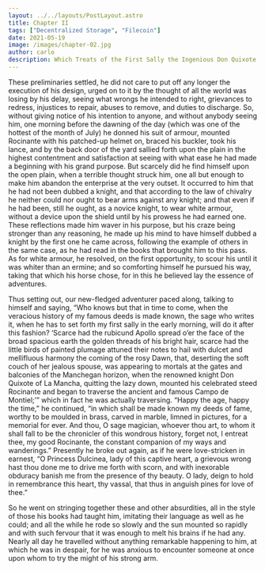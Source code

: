 ```yaml
---
layout: ../../layouts/PostLayout.astro
title: Chapter II
tags: ["Decentralized Storage", "Filecoin"]
date: 2021-05-19
image: /images/chapter-02.jpg
author: carlo
description: Which Treats of the First Sally the Ingenious Don Quixote Made From Home
---
```


These preliminaries settled, he did not care to put off any longer the execution of his design, urged on to it by the thought of all the world was losing by his delay, seeing what wrongs he intended to right, grievances to redress, injustices to repair, abuses to remove, and duties to discharge. So, without giving notice of his intention to anyone, and without anybody seeing him, one morning before the dawning of the day (which was one of the hottest of the month of July) he donned his suit of armour, mounted Rocinante with his patched-up helmet on, braced his buckler, took his lance, and by the back door of the yard sallied forth upon the plain in the highest contentment and satisfaction at seeing with what ease he had made a beginning with his grand purpose. But scarcely did he find himself upon the open plain, when a terrible thought struck him, one all but enough to make him abandon the enterprise at the very outset. It occurred to him that he had not been dubbed a knight, and that according to the law of chivalry he neither could nor ought to bear arms against any knight; and that even if he had been, still he ought, as a novice knight, to wear white armour, without a device upon the shield until by his prowess he had earned one. These reflections made him waver in his purpose, but his craze being stronger than any reasoning, he made up his mind to have himself dubbed a knight by the first one he came across, following the example of others in the same case, as he had read in the books that brought him to this pass. As for white armour, he resolved, on the first opportunity, to scour his until it was whiter than an ermine; and so comforting himself he pursued his way, taking that which his horse chose, for in this he believed lay the essence of adventures.

Thus setting out, our new-fledged adventurer paced along, talking to himself and saying, “Who knows but that in time to come, when the veracious history of my famous deeds is made known, the sage who writes it, when he has to set forth my first sally in the early morning, will do it after this fashion? ‘Scarce had the rubicund Apollo spread o’er the face of the broad spacious earth the golden threads of his bright hair, scarce had the little birds of painted plumage attuned their notes to hail with dulcet and mellifluous harmony the coming of the rosy Dawn, that, deserting the soft couch of her jealous spouse, was appearing to mortals at the gates and balconies of the Manchegan horizon, when the renowned knight Don Quixote of La Mancha, quitting the lazy down, mounted his celebrated steed Rocinante and began to traverse the ancient and famous Campo de Montiel;’” which in fact he was actually traversing. “Happy the age, happy the time,” he continued, “in which shall be made known my deeds of fame, worthy to be moulded in brass, carved in marble, limned in pictures, for a memorial for ever. And thou, O sage magician, whoever thou art, to whom it shall fall to be the chronicler of this wondrous history, forget not, I entreat thee, my good Rocinante, the constant companion of my ways and wanderings.” Presently he broke out again, as if he were love-stricken in earnest, “O Princess Dulcinea, lady of this captive heart, a grievous wrong hast thou done me to drive me forth with scorn, and with inexorable obduracy banish me from the presence of thy beauty. O lady, deign to hold in remembrance this heart, thy vassal, that thus in anguish pines for love of thee.”

So he went on stringing together these and other absurdities, all in the style of those his books had taught him, imitating their language as well as he could; and all the while he rode so slowly and the sun mounted so rapidly and with such fervour that it was enough to melt his brains if he had any. Nearly all day he travelled without anything remarkable happening to him, at which he was in despair, for he was anxious to encounter someone at once upon whom to try the might of his strong arm.
